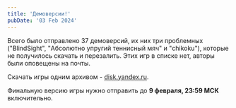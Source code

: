 ```yaml
---
title: 'Демоверсии!'
pubDate: '03 Feb 2024'
---
```



Всего было отправлено 37 демоверсий, их них три проблемных ("BlindSight", "Абсолютно упругий теннисный мяч" и "chikoku"),
которые не получилось скачать и перезалить. Этих игр в списке нет, авторы были оповещены на почты.

Скачать игры одним архивом - [disk.yandex.ru](https://disk.yandex.ru/d/b9Qob05rWhDY3w).

Финальную версию игры нужно отправить до **9 февраля, 23:59 МСК** включительно.

<GamesData />

